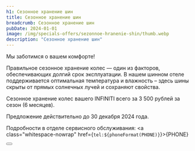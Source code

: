 ```yaml
---
h1: Сезонное хранение шин
title: Сезонное хранение шин
breadcrumb: Сезонное хранение шин
pubDate: 2024-01-01
image: /img/specials-offers/sezonnoe-hranenie-shin/thumb.webp
description: "Сезонное хранение шин"
---
```


Мы заботимся о вашем комфорте!

Правильное сезонное хранение колес — один из факторов, обеспечивающих долгий срок эксплуатации. В нашем шинном отеле поддерживается оптимальная температура и влажность – здесь шины скрыты от прямых солнечных лучей и сохраняют свойства.

Сезонное хранение колес вашего INFINITI всего за 3 500 рублей за сезон (6 месяцев).

Предложение действительно до 30 декабря 2024 года.

Подробности в отделе сервисного обслуживания: <a class="whitespace-nowrap" href={`tel:${phoneFormat(PHONE)}`}>{PHONE}</a>

<div class="flex justify-center mt-10 mb-5">
    <Button 
        classes="popup-link block !px-4 xl:!px-8 !py-2 xl:!py-3 !text-white !no-underline" 
        url="#common-modal" 
        title="Воспользоваться услугой"
        dataTitle="Сезонное хранение шин"
        dataFormName={`Сезонное хранение шин`}
    />
</div>